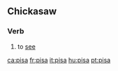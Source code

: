 {{see|Pisa}}
==Chickasaw==
===Verb===
{{infl|cic|verb}}
#to [[see]]

[[ca:pisa]]
[[fr:pisa]]
[[it:pisa]]
[[hu:pisa]]
[[pt:pisa]]